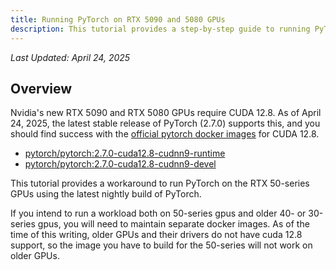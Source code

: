 ```yaml
---
title: Running PyTorch on RTX 5090 and 5080 GPUs
description: This tutorial provides a step-by-step guide to running PyTorch on the Nvidia RTX 50XX series GPUs
---
```


_Last Updated: April 24, 2025_

## Overview

Nvidia's new RTX 5090 and RTX 5080 GPUs require CUDA 12.8. As of April 24, 2025, the latest stable release of PyTorch
(2.7.0) supports this, and you should find success with the
[official pytorch docker images](https://hub.docker.com/r/pytorch/pytorch) for CUDA 12.8.

- [pytorch/pytorch:2.7.0-cuda12.8-cudnn9-runtime](https://hub.docker.com/layers/pytorch/pytorch/2.7.0-cuda12.8-cudnn9-runtime/images/sha256-7db0e1bf4b1ac274ea09cf6358ab516f8a5c7d3d0e02311bed445f7e236a5d80)
- [pytorch/pytorch:2.7.0-cuda12.8-cudnn9-devel](https://hub.docker.com/layers/pytorch/pytorch/2.7.0-cuda12.8-cudnn9-devel/images/sha256-e97058f7b9b583517643477cc9a0433e54594038efd85ec4abd7836233d626f3)

This tutorial provides a workaround to run PyTorch on the RTX 50-series GPUs using the latest nightly build of PyTorch.

<Info>
  If you intend to run a workload both on 50-series gpus and older 40- or 30-series gpus, you will need to maintain
  separate docker images. As of the time of this writing, older GPUs and their drivers do not have cuda 12.8 support, so
  the image you have to build for the 50-series will not work on older GPUs.
</Info>
